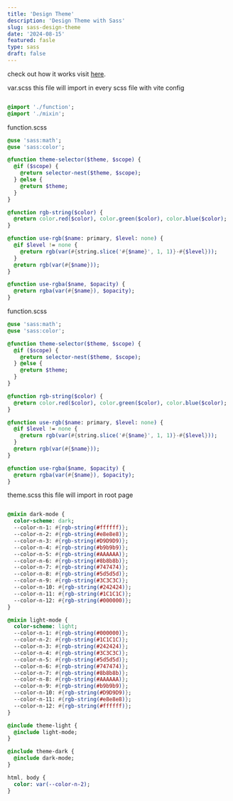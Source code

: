 ```yaml
---
title: 'Design Theme'
description: 'Design Theme with Sass'
slug: sass-design-theme
date: '2024-08-15'
featured: fasle
type: sass
draft: false
---
```


check out how it works visit [here](https://snippets.brian.style/?path=/story/example-header--switch-theme).

var.scss
this file will import in every scss file with vite config
```sass

@import './function';
@import './mixin';

```

function.scss
```sass
@use 'sass:math';
@use 'sass:color';

@function theme-selector($theme, $scope) {
  @if ($scope) {
    @return selector-nest($theme, $scope);
  } @else {
    @return $theme;
  }
}

@function rgb-string($color) {
  @return color.red($color), color.green($color), color.blue($color);
}

@function use-rgb($name: primary, $level: none) {
  @if $level != none {
    @return rgb(var(#{string.slice('#{$name}', 1, 1)}-#{$level}));
  }
  @return rgb(var(#{$name}));
}

@function use-rgba($name, $opacity) {
  @return rgba(var(#{$name}), $opacity);
}

```

function.scss

```sass
@use 'sass:math';
@use 'sass:color';

@function theme-selector($theme, $scope) {
  @if ($scope) {
    @return selector-nest($theme, $scope);
  } @else {
    @return $theme;
  }
}

@function rgb-string($color) {
  @return color.red($color), color.green($color), color.blue($color);
}

@function use-rgb($name: primary, $level: none) {
  @if $level != none {
    @return rgb(var(#{string.slice('#{$name}', 1, 1)}-#{$level}));
  }
  @return rgb(var(#{$name}));
}

@function use-rgba($name, $opacity) {
  @return rgba(var(#{$name}), $opacity);
}

```

theme.scss
this file will import in root page

```sass

@mixin dark-mode {
  color-scheme: dark;
  --color-n-1: #{rgb-string(#ffffff)};
  --color-n-2: #{rgb-string(#e8e8e8)};
  --color-n-3: #{rgb-string(#D9D9D9)};
  --color-n-4: #{rgb-string(#b9b9b9)};
  --color-n-5: #{rgb-string(#AAAAAA)};
  --color-n-6: #{rgb-string(#8b8b8b)};
  --color-n-7: #{rgb-string(#747474)};
  --color-n-8: #{rgb-string(#5d5d5d)};
  --color-n-9: #{rgb-string(#3C3C3C)};
  --color-n-10: #{rgb-string(#242424)};
  --color-n-11: #{rgb-string(#1C1C1C)};
  --color-n-12: #{rgb-string(#000000)};
}

@mixin light-mode {
  color-scheme: light;
  --color-n-1: #{rgb-string(#000000)};
  --color-n-2: #{rgb-string(#1C1C1C)};
  --color-n-3: #{rgb-string(#242424)};
  --color-n-4: #{rgb-string(#3C3C3C)};
  --color-n-5: #{rgb-string(#5d5d5d)};
  --color-n-6: #{rgb-string(#747474)};
  --color-n-7: #{rgb-string(#8b8b8b)};
  --color-n-8: #{rgb-string(#AAAAAA)};
  --color-n-9: #{rgb-string(#b9b9b9)};
  --color-n-10: #{rgb-string(#D9D9D9)};
  --color-n-11: #{rgb-string(#e8e8e8)};
  --color-n-12: #{rgb-string(#ffffff)};
}

@include theme-light {
  @include light-mode;
}

@include theme-dark {
  @include dark-mode;
}

html, body {
  color: var(--color-n-2);
}

```